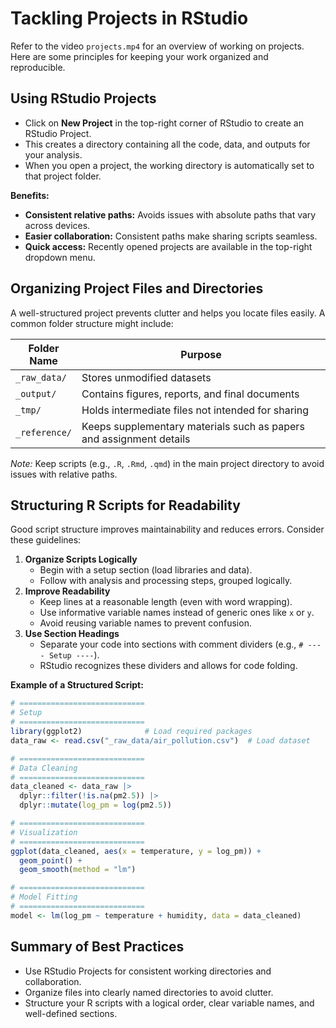 # Tackling Projects in RStudio {#sec-day1-projects}

Refer to the video `projects.mp4` for an overview of working on projects. Here are some principles for keeping your work organized and reproducible.

## Using RStudio Projects

- Click on **New Project** in the top-right corner of RStudio to create an RStudio Project.
- This creates a directory containing all the code, data, and outputs for your analysis.
- When you open a project, the working directory is automatically set to that project folder.

**Benefits:**

- **Consistent relative paths:** Avoids issues with absolute paths that vary across devices.
- **Easier collaboration:** Consistent paths make sharing scripts seamless.
- **Quick access:** Recently opened projects are available in the top-right dropdown menu.

## Organizing Project Files and Directories

A well-structured project prevents clutter and helps you locate files easily. A common folder structure might include:

| Folder Name   | Purpose                                                       |
|---------------|---------------------------------------------------------------|
| `_raw_data/`  | Stores unmodified datasets                                   |
| `_output/`    | Contains figures, reports, and final documents                |
| `_tmp/`       | Holds intermediate files not intended for sharing             |
| `_reference/` | Keeps supplementary materials such as papers and assignment details |

*Note:* Keep scripts (e.g., `.R`, `.Rmd`, `.qmd`) in the main project directory to avoid issues with relative paths.

## Structuring R Scripts for Readability

Good script structure improves maintainability and reduces errors. Consider these guidelines:

1. **Organize Scripts Logically**
   - Begin with a setup section (load libraries and data).
   - Follow with analysis and processing steps, grouped logically.

2. **Improve Readability**
   - Keep lines at a reasonable length (even with word wrapping).
   - Use informative variable names instead of generic ones like `x` or `y`.
   - Avoid reusing variable names to prevent confusion.

3. **Use Section Headings**
   - Separate your code into sections with comment dividers (e.g., `# ---- Setup ----`).
   - RStudio recognizes these dividers and allows for code folding.

**Example of a Structured Script:**

```r
# ============================
# Setup
# ============================
library(ggplot2)              # Load required packages
data_raw <- read.csv("_raw_data/air_pollution.csv")  # Load dataset

# ============================
# Data Cleaning
# ============================
data_cleaned <- data_raw |>
  dplyr::filter(!is.na(pm2.5)) |>
  dplyr::mutate(log_pm = log(pm2.5))

# ============================
# Visualization
# ============================
ggplot(data_cleaned, aes(x = temperature, y = log_pm)) +
  geom_point() +
  geom_smooth(method = "lm")

# ============================
# Model Fitting
# ============================
model <- lm(log_pm ~ temperature + humidity, data = data_cleaned)
```

## Summary of Best Practices

- Use RStudio Projects for consistent working directories and collaboration.
- Organize files into clearly named directories to avoid clutter.
- Structure your R scripts with a logical order, clear variable names, and well-defined sections.

